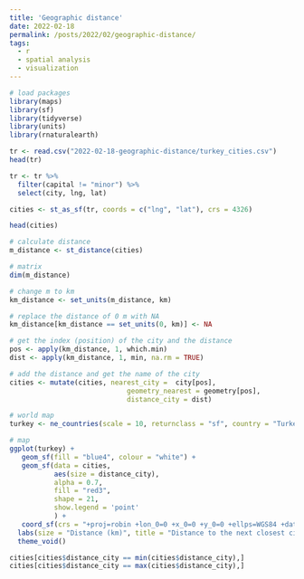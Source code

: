 ```yaml
---
title: 'Geographic distance'
date: 2022-02-18
permalink: /posts/2022/02/geographic-distance/
tags:
  - r
  - spatial analysis
  - visualization
---
```




```r
# load packages
library(maps)
library(sf) 
library(tidyverse)
library(units)
library(rnaturalearth)
```

```r
tr <- read.csv("2022-02-18-geographic-distance/turkey_cities.csv")
head(tr)
```

```r
tr <- tr %>% 
  filter(capital != "minor") %>%
  select(city, lng, lat)

cities <- st_as_sf(tr, coords = c("lng", "lat"), crs = 4326)

head(cities)
```


```r
# calculate distance
m_distance <- st_distance(cities)

# matrix
dim(m_distance)
```

```r
# change m to km
km_distance <- set_units(m_distance, km)

# replace the distance of 0 m with NA
km_distance[km_distance == set_units(0, km)] <- NA
```


```r
# get the index (position) of the city and the distance
pos <- apply(km_distance, 1, which.min)
dist <- apply(km_distance, 1, min, na.rm = TRUE)

# add the distance and get the name of the city
cities <- mutate(cities, nearest_city =  city[pos], 
                             geometry_nearest = geometry[pos],
                             distance_city = dist)
```


```r
# world map
turkey <- ne_countries(scale = 10, returnclass = "sf", country = "Turkey")

# map
ggplot(turkey) +
   geom_sf(fill = "blue4", colour = "white") +
   geom_sf(data = cities, 
           aes(size = distance_city),
           alpha = 0.7,
           fill = "red3",
           shape = 21,
           show.legend = 'point'
           ) +
   coord_sf(crs = "+proj=robin +lon_0=0 +x_0=0 +y_0=0 +ellps=WGS84 +datum=WGS84 +units=m +no_defs") +
  labs(size = "Distance (km)", title = "Distance to the next closest city") +
  theme_void()
```

```r
cities[cities$distance_city == min(cities$distance_city),]
cities[cities$distance_city == max(cities$distance_city),]
```

